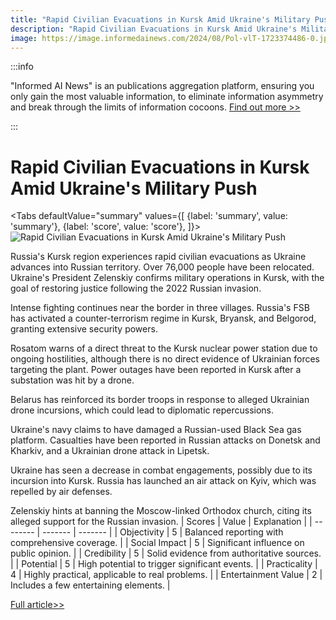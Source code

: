 ```yaml
---
title: "Rapid Civilian Evacuations in Kursk Amid Ukraine's Military Push"
description: "Rapid Civilian Evacuations in Kursk Amid Ukraine's Military Push"
image: https://image.informedainews.com/2024/08/Pol-vlT-1723374486-0.jpg
---
```



:::info

"Informed AI News" is an publications aggregation platform, ensuring you only gain the most valuable information, to eliminate information asymmetry and break through the limits of information cocoons.  [Find out more >>](/)

:::

# Rapid Civilian Evacuations in Kursk Amid Ukraine's Military Push


<Tabs
	defaultValue="summary"
	values={[
	{label: 'summary', value: 'summary'},
	{label: 'score', value: 'score'},
]}>
<TabItem value="summary">
<img
  src="https://image.informedainews.com/2024/08/Pol-vlT-1723374486-0.jpg"
  alt="Rapid Civilian Evacuations in Kursk Amid Ukraine's Military Push"
/>



Russia's Kursk region experiences rapid civilian evacuations as Ukraine advances into Russian territory. Over 76,000 people have been relocated. Ukraine's President Zelenskiy confirms military operations in Kursk, with the goal of restoring justice following the 2022 Russian invasion.

Intense fighting continues near the border in three villages. Russia's FSB has activated a counter-terrorism regime in Kursk, Bryansk, and Belgorod, granting extensive security powers.

Rosatom warns of a direct threat to the Kursk nuclear power station due to ongoing hostilities, although there is no direct evidence of Ukrainian forces targeting the plant. Power outages have been reported in Kursk after a substation was hit by a drone.

Belarus has reinforced its border troops in response to alleged Ukrainian drone incursions, which could lead to diplomatic repercussions.

Ukraine's navy claims to have damaged a Russian-used Black Sea gas platform. Casualties have been reported in Russian attacks on Donetsk and Kharkiv, and a Ukrainian drone attack in Lipetsk.

Ukraine has seen a decrease in combat engagements, possibly due to its incursion into Kursk. Russia has launched an air attack on Kyiv, which was repelled by air defenses.

Zelenskiy hints at banning the Moscow-linked Orthodox church, citing its alleged support for the Russian invasion.
</TabItem>
<TabItem value="score">
	| Scores     | Value   | Explanation |
	| -------- | ------- | ------- |
	| Objectivity  | 5    | Balanced reporting with comprehensive coverage.    |
	| Social Impact | 5     | Significant influence on public opinion.    |
	| Credibility    | 5    | Solid evidence from authoritative sources.    |
	| Potential    | 5    | High potential to trigger significant events.    |
	| Practicality    | 4    | Highly practical, applicable to real problems.    |
	| Entertainment Value    | 2    | Includes a few entertaining elements.    |
</TabItem>
</Tabs>

[Full article>>](https://www.theguardian.com/world/article/2024/aug/11/ukraine-war-briefing-russia-orders-faster-evacuation-of-civilians-in-kursk)
